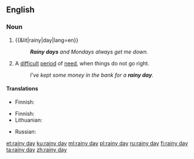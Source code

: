 ==English==

===Noun===
{{en-noun|head=[[rainy]] [[day]]}}

# {{&lit|rainy|day|lang=en}}
#: '''''Rainy days''' and Mondays always get me down.''
# {{context|idiomatic|lang=en}} A [[difficult]] [[period]] of [[need]], when things do not go right.
#: ''I've kept some money in the bank for a '''rainy day'''.''

====Translations====
{{trans-top|literal usage}}
* Finnish: {{t|fi|sadepäivä}}
{{trans-mid}}
{{trans-bottom}}

{{trans-top|difficult period of need}}
* Finnish: {{t|fi|paha päivä}}
* Lithuanian: {{t|lt|juoda diena|f}}
{{trans-mid}}
* Russian: {{t+|ru|чёрный день|m|tr=čórnyj denʹ}} {{qualifier|black day}}
{{trans-bottom}}

[[et:rainy day]]
[[ku:rainy day]]
[[ml:rainy day]]
[[pl:rainy day]]
[[ru:rainy day]]
[[fi:rainy day]]
[[ta:rainy day]]
[[zh:rainy day]]